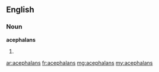 ==English==

===Noun===
'''acephalans'''

# {{plural of|[[acephalan]]}}

[[ar:acephalans]]
[[fr:acephalans]]
[[mg:acephalans]]
[[my:acephalans]]